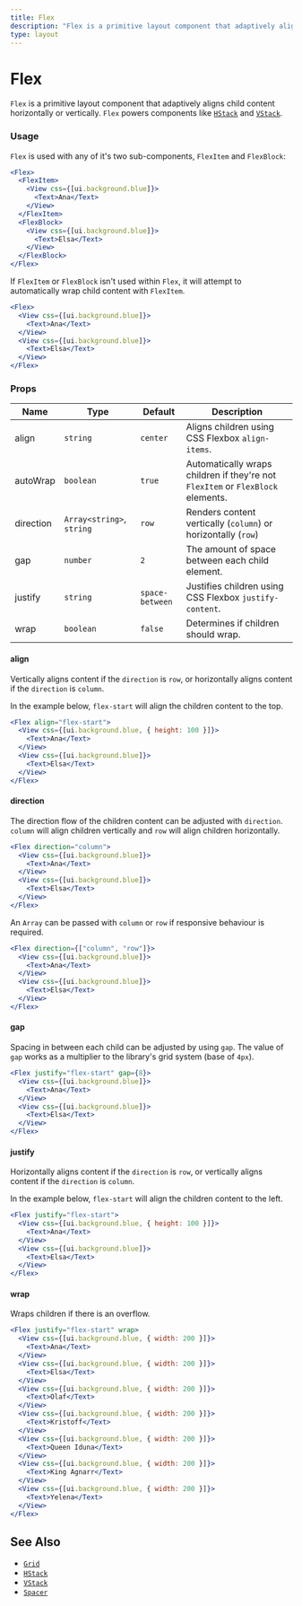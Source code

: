 ```yaml
---
title: Flex
description: "Flex is a primitive layout component that adaptively aligns child content horizontally or vertically. Flex powers components like HStack and VStack."
type: layout
---
```


# Flex

`Flex` is a primitive layout component that adaptively aligns child content horizontally or vertically. `Flex` powers components like [`HStack`](./hstack) and [`VStack`](./vstack).

### Usage

`Flex` is used with any of it's two sub-components, `FlexItem` and `FlexBlock`:

```jsx live
<Flex>
  <FlexItem>
    <View css={[ui.background.blue]}>
      <Text>Ana</Text>
    </View>
  </FlexItem>
  <FlexBlock>
    <View css={[ui.background.blue]}>
      <Text>Elsa</Text>
    </View>
  </FlexBlock>
</Flex>
```

If `FlexItem` or `FlexBlock` isn't used within `Flex`, it will attempt to automatically wrap child content with `FlexItem`.

```jsx live
<Flex>
  <View css={[ui.background.blue]}>
    <Text>Ana</Text>
  </View>
  <View css={[ui.background.blue]}>
    <Text>Elsa</Text>
  </View>
</Flex>
```

### Props

| Name      | Type                      | Default         | Description                                                                     |
| --------- | ------------------------- | --------------- | ------------------------------------------------------------------------------- |
| align     | `string`                  | `center`        | Aligns children using CSS Flexbox `align-items`.                                |
| autoWrap  | `boolean`                 | `true`          | Automatically wraps children if they're not `FlexItem` or `FlexBlock` elements. |
| direction | `Array<string>`, `string` | `row`           | Renders content vertically (`column`) or horizontally (`row`)                   |
| gap       | `number`                  | `2`             | The amount of space between each child element.                                 |
| justify   | `string`                  | `space-between` | Justifies children using CSS Flexbox `justify-content`.                         |
| wrap      | `boolean`                 | `false`         | Determines if children should wrap.                                             |

#### align

Vertically aligns content if the `direction` is `row`, or horizontally aligns content if the `direction` is `column`.

In the example below, `flex-start` will align the children content to the top.

```jsx live
<Flex align="flex-start">
  <View css={[ui.background.blue, { height: 100 }]}>
    <Text>Ana</Text>
  </View>
  <View css={[ui.background.blue]}>
    <Text>Elsa</Text>
  </View>
</Flex>
```

#### direction

The direction flow of the children content can be adjusted with `direction`. `column` will align children vertically and `row` will align children horizontally.

```jsx live
<Flex direction="column">
  <View css={[ui.background.blue]}>
    <Text>Ana</Text>
  </View>
  <View css={[ui.background.blue]}>
    <Text>Elsa</Text>
  </View>
</Flex>
```

An `Array` can be passed with `column` or `row` if responsive behaviour is required.

```jsx live
<Flex direction={["column", "row"]}>
  <View css={[ui.background.blue]}>
    <Text>Ana</Text>
  </View>
  <View css={[ui.background.blue]}>
    <Text>Elsa</Text>
  </View>
</Flex>
```

#### gap

Spacing in between each child can be adjusted by using `gap`. The value of `gap` works as a multiplier to the library's grid system (base of `4px`).

```jsx live
<Flex justify="flex-start" gap={8}>
  <View css={[ui.background.blue]}>
    <Text>Ana</Text>
  </View>
  <View css={[ui.background.blue]}>
    <Text>Elsa</Text>
  </View>
</Flex>
```

#### justify

Horizontally aligns content if the `direction` is `row`, or vertically aligns content if the `direction` is `column`.

In the example below, `flex-start` will align the children content to the left.

```jsx live
<Flex justify="flex-start">
  <View css={[ui.background.blue, { height: 100 }]}>
    <Text>Ana</Text>
  </View>
  <View css={[ui.background.blue]}>
    <Text>Elsa</Text>
  </View>
</Flex>
```

#### wrap

Wraps children if there is an overflow.

```jsx live
<Flex justify="flex-start" wrap>
  <View css={[ui.background.blue, { width: 200 }]}>
    <Text>Ana</Text>
  </View>
  <View css={[ui.background.blue, { width: 200 }]}>
    <Text>Elsa</Text>
  </View>
  <View css={[ui.background.blue, { width: 200 }]}>
    <Text>Olaf</Text>
  </View>
  <View css={[ui.background.blue, { width: 200 }]}>
    <Text>Kristoff</Text>
  </View>
  <View css={[ui.background.blue, { width: 200 }]}>
    <Text>Queen Iduna</Text>
  </View>
  <View css={[ui.background.blue, { width: 200 }]}>
    <Text>King Agnarr</Text>
  </View>
  <View css={[ui.background.blue, { width: 200 }]}>
    <Text>Yelena</Text>
  </View>
</Flex>
```

## See Also

- [`Grid`](./grid)
- [`HStack`](./hstack)
- [`VStack`](./vstack)
- [`Spacer`](./spacer)

